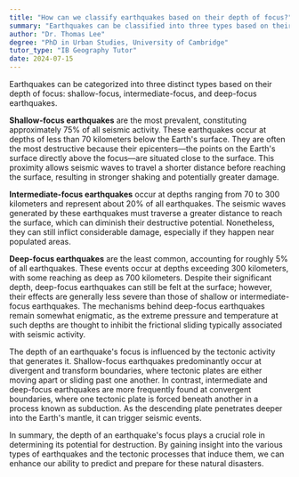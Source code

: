 ```yaml
---
title: "How can we classify earthquakes based on their depth of focus?"
summary: "Earthquakes can be classified into three types based on their depth of focus: shallow, intermediate, and deep-focus earthquakes."
author: "Dr. Thomas Lee"
degree: "PhD in Urban Studies, University of Cambridge"
tutor_type: "IB Geography Tutor"
date: 2024-07-15
---
```


Earthquakes can be categorized into three distinct types based on their depth of focus: shallow-focus, intermediate-focus, and deep-focus earthquakes.

**Shallow-focus earthquakes** are the most prevalent, constituting approximately $75\%$ of all seismic activity. These earthquakes occur at depths of less than $70$ kilometers below the Earth's surface. They are often the most destructive because their epicenters—the points on the Earth's surface directly above the focus—are situated close to the surface. This proximity allows seismic waves to travel a shorter distance before reaching the surface, resulting in stronger shaking and potentially greater damage.

**Intermediate-focus earthquakes** occur at depths ranging from $70$ to $300$ kilometers and represent about $20\%$ of all earthquakes. The seismic waves generated by these earthquakes must traverse a greater distance to reach the surface, which can diminish their destructive potential. Nonetheless, they can still inflict considerable damage, especially if they happen near populated areas.

**Deep-focus earthquakes** are the least common, accounting for roughly $5\%$ of all earthquakes. These events occur at depths exceeding $300$ kilometers, with some reaching as deep as $700$ kilometers. Despite their significant depth, deep-focus earthquakes can still be felt at the surface; however, their effects are generally less severe than those of shallow or intermediate-focus earthquakes. The mechanisms behind deep-focus earthquakes remain somewhat enigmatic, as the extreme pressure and temperature at such depths are thought to inhibit the frictional sliding typically associated with seismic activity.

The depth of an earthquake's focus is influenced by the tectonic activity that generates it. Shallow-focus earthquakes predominantly occur at divergent and transform boundaries, where tectonic plates are either moving apart or sliding past one another. In contrast, intermediate and deep-focus earthquakes are more frequently found at convergent boundaries, where one tectonic plate is forced beneath another in a process known as subduction. As the descending plate penetrates deeper into the Earth's mantle, it can trigger seismic events.

In summary, the depth of an earthquake's focus plays a crucial role in determining its potential for destruction. By gaining insight into the various types of earthquakes and the tectonic processes that induce them, we can enhance our ability to predict and prepare for these natural disasters.
    